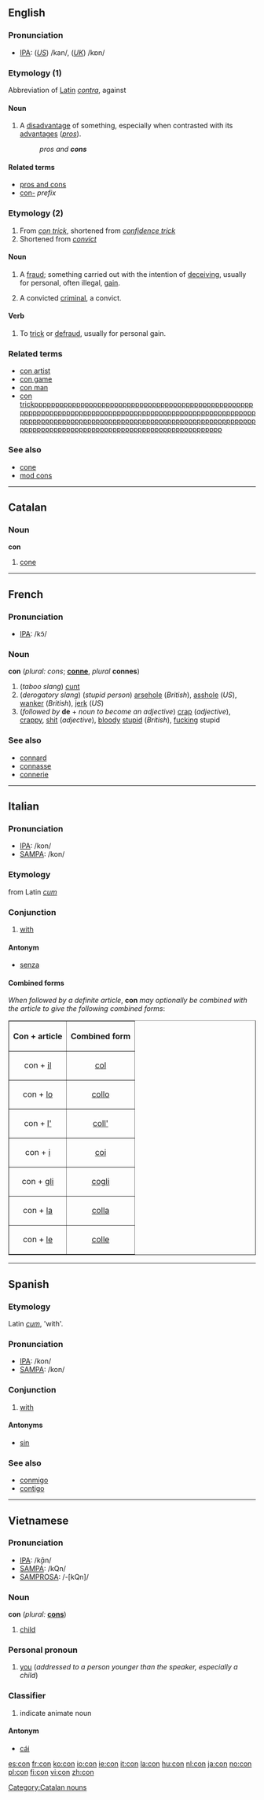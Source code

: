==English==

===Pronunciation===
*[[w:IPA|IPA]]: (''[[w:American English|US]]'') /kan/, (''[[w:British English|UK]]'') /kɒn/

===Etymology (1)===
Abbreviation of [[Latin]] ''[[contra]]'', against

====Noun====
{{en-noun-reg}}

# A [[disadvantage]] of something, especially when contrasted with its [[advantage]]s (''[[pro]]s'').
#:''pros and '''cons'''''

====Related terms====
*[[pros and cons]]
*[[con-]] ''prefix''

===Etymology (2)===
# From ''[[con trick]]'', shortened from ''[[confidence trick]]''
# Shortened from ''[[convict]]''

====Noun====
{{en-noun-reg}}

# {{slang}} A [[fraud]]; something carried out with the intention of [[deceiving]], usually for personal, often illegal, [[gain]].
# {{slang}} A convicted [[criminal]], a convict.

====Verb====
{{en-infl-reg-consonant|con||n}}

# {{transitive}} {{slang}} To [[trick]] or [[defraud]], usually for personal gain.

===Related terms===
*[[con artist]]
*[[con game]]
*[[con man]]
*[[con trick]]pppppppppppppppppppppppppppppppppppppppppppppppppppppppppppppppppppppppppppppppppppppppppppppppppppppppppppppppppppppppppppppppppppppppppppppppppppppppppppppppppppppppppppppppppppppppppppppppppppppppppppppppppppp

===See also===
*[[cone]]
*[[mod cons]]

----

==Catalan==
===Noun===
'''con'''

# [[cone]]

[[Category:Catalan nouns]]

----

==French==
===Pronunciation===
*[[International Phonetic Alphabet|IPA]]: /kɔ̃/
===Noun===
'''con''' {{m}} (''plural:'' ''cons''; {{f}} '''[[conne]]''', ''plural'' '''connes''')
#(''taboo slang'') [[cunt]]
#(''derogatory slang'') (''stupid person'') [[arsehole]] (''British''), [[asshole]] (''US''), [[wanker]] (''British''), [[jerk]] (''US'')
#(''followed by'' '''de''' + ''noun to become an adjective'') [[crap]] (''adjective''), [[crappy]], [[shit]] (''adjective''), [[bloody]] [[stupid]] (''British''), [[fucking]] stupid
===See also===
*[[connard]]
*[[connasse]]
*[[connerie]]

----

==Italian==
===Pronunciation===
*[[w:IPA|IPA]]: /kon/
*[[w:SAMPA|SAMPA]]: /kon/
===Etymology===
from Latin ''[[cum]]''
===Conjunction===
#[[with]]
====Antonym====
*[[senza]]
====Combined forms====
''When followed by a definite article'', '''con''' ''may optionally be combined with the article to give the following combined forms'':

<table border="1" align="center" cellpadding="5">
<tr><th>Con + article<th>Combined form</tr>
<tr><td align="center">con + [[il#Italian|il]]<td align="center">[[col#Italian|col]]</tr>
<tr><td align="center">con + [[lo#Italian|lo]]<td align="center">[[collo#Italian|collo]]</tr>
<tr><td align="center">con + [[l'#Italian|l']]<td align="center">[[coll']]</tr>
<tr><td align="center">con + [[i#Italian|i]]<td align="center">[[coi]]</tr>
<tr><td align="center">con + [[gli]]<td align="center">[[cogli]]</tr>
<tr><td align="center">con + [[la#Italian|la]]<td align="center">[[colla#Italian|colla]]</tr>
<tr><td align="center">con + [[le#Italian|le]]<td align="center">[[colle#Italian|colle]]</tr>
</table>

----

==Spanish==
===Etymology===
Latin ''[[cum]]'', 'with'.
===Pronunciation===
*[[w:IPA|IPA]]: /kon/
*[[w:SAMPA|SAMPA]]: /kon/
===Conjunction===
#[[with]]
====Antonyms====
*[[sin]]
===See also===
*[[conmigo]]
*[[contigo]]

----

==Vietnamese==
===Pronunciation===
*[[w:IPA|IPA]]: /k̬ɑ̄n/
*[[w:SAMPA|SAMPA]]: /kQn/
*[[w:SAMPROSA|SAMPROSA]]: /-[kQn]/
===Noun===
'''con'''  (''plural:'' '''[[cons]]''')
#[[child]]
===Personal pronoun===
#[[you]] (''addressed to a person younger than the speaker, especially a child'')
===Classifier===
# indicate animate noun
====Antonym====
*[[cái]]

[[es:con]]
[[fr:con]]
[[ko:con]]
[[io:con]]
[[ie:con]]
[[it:con]]
[[la:con]]
[[hu:con]]
[[nl:con]]
[[ja:con]]
[[no:con]]
[[pl:con]]
[[fi:con]]
[[vi:con]]
[[zh:con]]